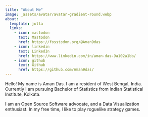 ```yaml
---
title: "About Me"
image: _assets/avatar/avatar-gradient-round.webp
about:
  template: jolla
  links:
    - icon: mastodon
      text: Mastodon
      href: https://fosstodon.org/@Aman9das
    - icon: linkedin
      text: LinkedIn
      href: https://www.linkedin.com/in/aman-das-9a102a1bb/
    - icon: github
      text: Github
      href: https://github.com/Aman9das/
---
```


Hello! My name is Aman Das. I am a resident of West Bengal, India. Currently I am pursuing Bachelor of Statistics from Indian Statistical Institute, Kolkata.

I am an Open Source Software advocate, and a Data Visualization enthusiast. In my free time, I like to play roguelike strategy games.
